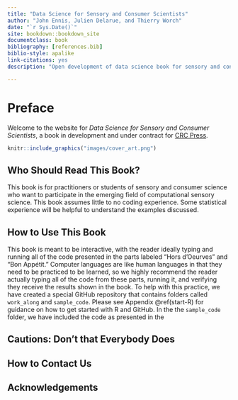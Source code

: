 ```yaml
--- 
title: "Data Science for Sensory and Consumer Scientists"
author: "John Ennis, Julien Delarue, and Thierry Worch"
date: "`r Sys.Date()`"
site: bookdown::bookdown_site
documentclass: book
bibliography: [references.bib]
biblio-style: apalike
link-citations: yes
description: "Open development of data science book for sensory and consumer scientists."

---
```


# Preface {-}

Welcome to the website for *Data Science for Sensory and Consumer Scientists*, a book in development and under contract for [CRC Press](https://www.routledge.com/).

```r
knitr::include_graphics("images/cover_art.png")
```

## Who Should Read This Book? {-}

This book is for practitioners or students of sensory and consumer science who want to participate in the emerging field of computational sensory science.  This book assumes little to no coding experience.  Some statistical experience will be helpful to understand the examples discussed.

## How to Use This Book {-}

This book is meant to be interactive, with the reader ideally typing and running all of the code presented in the parts labeled "Hors d'Oeurves" and "Bon Appétit."  Computer languages are like human languages in that they need to be practiced to be learned, so we highly recommend the reader actually typing all of the code from these parts, running it, and verifying they receive the results shown in the book.  To help with this practice, we have created a special GitHub repository that contains folders called `work_along` and `sample_code`.  Please see Appendix \@ref(start-R) for guidance on how to get started with R and GitHub.  In the the `sample_code` folder, we have included the code as presented in the 

## Cautions: Don’t that Everybody Does {-}

## How to Contact Us {-}

## Acknowledgements {-}
